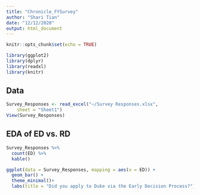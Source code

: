 ```yaml
---
title: "Chronicle_FYSurvey"
author: "Shari Tian"
date: "12/12/2020"
output: html_document
---
```


```r
knitr::opts_chunk$set(echo = TRUE)
```

```r
library(ggplot2)
library(dplyr)
library(readxl)
library(knitr)
```

## Data

```r
Survey_Responses <- read_excel("~/Survey Responses.xlsx", 
    sheet = "Sheet1")
View(Survey_Responses)
```

## EDA of ED vs. RD

```r
Survey_Responses %>%
  count(ED) %>%
  kable()
```

```r
ggplot(data = Survey_Responses, mapping = aes(x = ED)) +
  geom_bar() +
  theme_minimal()+
  labs(title = "Did you apply to Duke via the Early Decision Process?")
  
```


